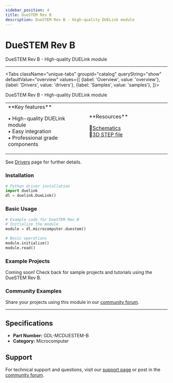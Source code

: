 ```yaml
---
sidebar_position: 4
title: DueSTEM Rev B
description: DueSTEM Rev B - High-quality DUELink module
---
```



# DueSTEM Rev B

<ProductImageSelector 
  partNumber="mcduestem-b"
  productName="DueSTEM Rev B"
/>

DueSTEM Rev B - High-quality DUELink module

---

<Tabs className="unique-tabs" groupid="catalog" queryString="show" defaultValue="overview"
  values={[
    {label: 'Overview', value: 'overview'},
    {label: 'Drivers', value: 'drivers'},
    {label: 'Samples', value: 'samples'},
  ]}>

<TabItem value="overview">

DueSTEM Rev B - High-quality DUELink module

<table><td width='50%'>
**Key features**

• High-quality DUELink module<br/>
• Easy integration<br/>
• Professional grade components<br/>

</td><td width='50%'>
**Resources**
 
📄[Schematics](/static/sch/mcduestem-b.pdf)<br/>
🔩[3D STEP file](/static/3d/MCDUESTEM-B.step)<br/>

</td></table>

</TabItem>

<TabItem value="drivers">

See [Drivers](../../engine/drivers) page for further details.

### Installation

```python
# Python driver installation
import duelink
dl = duelink.DueLink()
```

### Basic Usage

```python
# Example code for DueSTEM Rev B
# Initialize the module
module = dl.microcomputer.duestem()

# Basic operations
module.initialize()
module.read()
```

</TabItem>

<TabItem value="samples">

### Example Projects

Coming soon! Check back for sample projects and tutorials using the DueSTEM Rev B.

### Community Examples

Share your projects using this module in our [community forum](https://forums.ghielectronics.com).

</TabItem>

</Tabs>

---

## Specifications

- **Part Number:** GDL-MCDUESTEM-B
- **Category:** Microcomputer

## Support

For technical support and questions, visit our [support page](../../support) or post in the [community forum](https://forums.ghielectronics.com).
